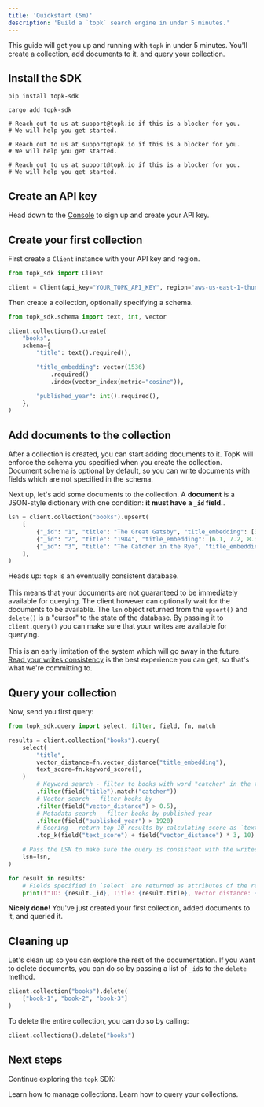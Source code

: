 ```yaml
---
title: 'Quickstart (5m)'
description: 'Build a `topk` search engine in under 5 minutes.'
---
```


This guide will get you up and running with `topk` in under 5 minutes. You'll create a collection, add documents to it, and query your collection.

## Install the SDK

<CodeGroup>

```shell Python
pip install topk-sdk
```

```shell Rust
cargo add topk-sdk
```

```shell JavaScript
# Reach out to us at support@topk.io if this is a blocker for you.
# We will help you get started.
```

```shell REST
# Reach out to us at support@topk.io if this is a blocker for you.
# We will help you get started.
```

```shell gRPC
# Reach out to us at support@topk.io if this is a blocker for you.
# We will help you get started.
```

</CodeGroup>


## Create an API key

Head down to the <a href="https://console.topk.io" target="_blank">Console</a> to sign up and create your API key.

## Create your first collection

First create a `Client` instance with your API key and <Tooltip tip="TopK region is where your data is stored. It maps to a specific cloud region.">region</Tooltip>. 

```python
from topk_sdk import Client

client = Client(api_key="YOUR_TOPK_API_KEY", region="aws-us-east-1-thunderbird")
```

Then create a collection, optionally specifying a schema. 

```python
from topk_sdk.schema import text, int, vector

client.collections().create(
    "books",
    schema={
        "title": text().required(),

        "title_embedding": vector(1536)
            .required()
            .index(vector_index(metric="cosine")),

        "published_year": int().required(),
    },
)
```

## Add documents to the collection

After a collection is created, you can start adding documents to it. TopK will enforce the schema you specified when you create the collection. Document schema is optional by default, so you can write documents with fields which are not specified in the schema.

Next up, let's add some documents to the collection. A **document** is a JSON-style dictionary with one condition: **it must have a `_id` field.**.

```python
lsn = client.collection("books").upsert(
    [
        {"_id": "1", "title": "The Great Gatsby", "title_embedding": [3.1, 6.2, 9.3, ...], "published_year": 1925},
        {"_id": "2", "title": "1984", "title_embedding": [6.1, 7.2, 8.3, ...], "published_year": 1949},
        {"_id": "3", "title": "The Catcher in the Rye", "title_embedding": [1.1, 2.2, 3.3, ...], "published_year": 1951},
    ],
)
```

<Warning>Heads up: `topk` is an eventually consistent database.<br /><br />This means that your documents are not guaranteed to be immediately available for querying. The client however can optionally wait for the documents to be available. The `lsn` object returned from the `upsert()` and `delete()` is a "cursor" to the state of the database. By passing it to `client.query()` you can make sure that your writes are available for querying.<br /><br />This is an early limitation of the system which will go away in the future. <a href="https://www.geeksforgeeks.org/read-your-writes-consistency-in-system-design/">Read your writes consistency</a> is the best experience you can get, so that's what we're committing to.</Warning>

## Query your collection

Now, send you first query:

```python
from topk_sdk.query import select, filter, field, fn, match

results = client.collection("books").query(
    select(
        "title",
        vector_distance=fn.vector_distance("title_embedding"),
        text_score=fn.keyword_score(),
    )
        # Keyword search - filter to books with word "catcher" in the title
        .filter(field("title").match("catcher"))
        # Vector search - filter books by 
        .filter(field("vector_distance") > 0.5),
        # Metadata search - filter books by published year
        .filter(field("published_year") > 1920)
        # Scoring - return top 10 results by calculating score as `text_score + vector_distance * 3`
        .top_k(field("text_score") + field("vector_distance") * 3, 10)

    # Pass the LSN to make sure the query is consistent with the writes. 
    lsn=lsn,
)
```

```python
for result in results:
    # Fields specified in `select` are returned as attributes of the result object. `_id` is always returned.
    print(f"ID: {result._id}, Title: {result.title}, Vector distance: {result.vector_distance}")
```

**Nicely done!** You've just created your first collection, added documents to it, and queried it.

## Cleaning up

Let's clean up so you can explore the rest of the documentation. If you want to delete documents, you can do so by passing a list of `_id`s to the `delete` method.

```python
client.collection("books").delete(
    ["book-1", "book-2", "book-3"]
)
```

To delete the entire collection, you can do so by calling:

```python
client.collections().delete("books")
```

## Next steps

Continue exploring the `topk` SDK:

<CardGroup>

<Card title="Managing collections" icon="paintbrush" href="/collections/overview">
  Learn how to manage collections.
</Card>

<Card title="Querying" icon="square-code" href="/documents/overview">
  Learn how to query your collections.
</Card>

</CardGroup>
